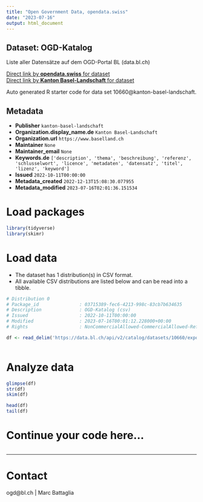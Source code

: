 ```yaml
---
title: "Open Government Data, opendata.swiss"
date: "2023-07-16"
output: html_document
---
```


## Dataset: OGD-Katalog

Liste aller Datensätze auf dem OGD-Portal BL (data.bl.ch)

[Direct link by **opendata.swiss** for dataset](https://opendata.swiss/de/dataset/ogd-katalog)<br>
[Direct link by **Kanton Basel-Landschaft** for dataset](https://data.bl.ch/explore/dataset/10660/)

Auto generated R starter code for data set 10660@kanton-basel-landschaft.

## Metadata

- **Publisher** `kanton-basel-landschaft`
- **Organization.display_name.de** `Kanton Basel-Landschaft`
- **Organization.url** `https://www.baselland.ch`
- **Maintainer** `None`
- **Maintainer_email** `None`
- **Keywords.de** `['description', 'thema', 'beschreibung', 'referenz', 'schlusselwort', 'licence', 'metadaten', 'datensatz', 'titel', 'lizenz', 'keyword']`
- **Issued** `2022-10-11T00:00:00`
- **Metadata_created** `2022-12-13T15:08:30.077955`
- **Metadata_modified** `2023-07-16T02:01:36.151534`


# Load packages

```r

library(tidyverse)
library(skimr)

```

# Load data

-   The dataset has 1 distribution(s) in CSV format.
-   All available CSV distributions are listed below and can be read into a tibble.

```r

# Distribution 0
# Package_id               : 03715389-fec6-4213-998c-83cb7b634635
# Description              : OGD-Katalog (csv)
# Issued                   : 2022-10-11T00:00:00
# Modified                 : 2023-07-16T00:01:12.228000+00:00
# Rights                   : NonCommercialAllowed-CommercialAllowed-ReferenceNotRequired

df <- read_delim('https://data.bl.ch/api/v2/catalog/datasets/10660/exports/csv')



```

# Analyze data

```r

glimpse(df)
str(df)
skim(df)

head(df)
tail(df)

```

# Continue your code here...

```r

```

------------------------------------------------------------------------

# Contact

ogd@bl.ch | Marc Battaglia

